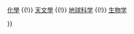 {{Navbox
|name = Natural sciences-footer
|title = [[自然科学]]
|listclass = hlist

|list1style = height:2.5em;
|list1 = <div>[[物理学]] {{!}} [[化學]] {{!}} [[天文學]] {{!}} [[地球科学]] {{!}} [[生物学]]</div>
}}<noinclude>
{{doc|content=
{{collapsible option |statename=optional}}

[[Category:科學與自然模板|{{PAGENAME}}]]
}}
</noinclude>